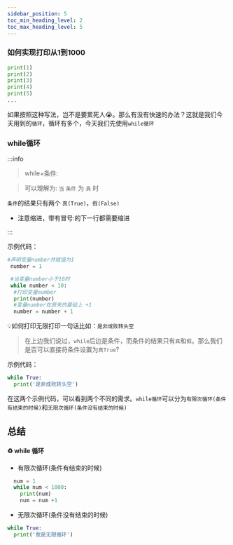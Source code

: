 ```yaml
---
sidebar_position: 5
toc_min_heading_level: 2
toc_max_heading_level: 5
---
```


### 如何实现打印从1到1000

```python
print(1)
print(2)
print(3)
print(4)
print(5)
...

```

如果按照这种写法，岂不是要累死人😭。那么有没有快速的办法？这就是我们今天用到的`循环`，循环有多个，今天我们先使用`while循环`

### while循环

:::info

> while+条件:

> 可以理解为: `当` `条件` 为 `真` 时

`条件`的结果只有两个 `真(True)`，`假(False)`

* 注意缩进，带有冒号:的下一行都需要缩进

:::

示例代码：

```python
#声明变量number并赋值为1
 number = 1

 #当变量number小于10时
 while number < 10:
  #打印变量number
  print(number)
  #变量number在原来的基础上 +1
  number = number + 1
```

💡如何打印无限打印一句话比如：`是非成败转头空`


> 在上边我们说过，`while`后边是条件，而条件的结果只有`真`和`假`。那么我们是否可以直接将条件设置为`真True`?

示例代码：
```python
while True:
  print('是非成败转头空')
```

在这两个示例代码，可以看到两个不同的需求。`while循环`可以分为`有限次循环(条件有结束的时候)`和`无限次循环(条件没有结束的时候)`

## 总结

#### ♻️ while 循环
* 有限次循环(条件有结束的时候)
```python
  num = 1
  while num < 1000:
    print(num)
    num = num +1
```
* 无限次循环(条件没有结束的时候)

```python
while True:
  print('我是无限循环')
```
